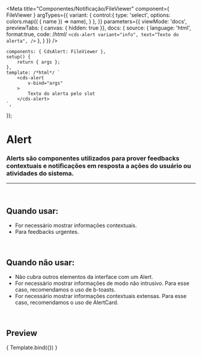 
<Meta
	title="Componentes/Notificação/FileViewer"
	component={ FileViewer }
	argTypes={{
		variant: {
			control:{
				type: 'select',
				options: colors.map(( { name }) => name),
			}
		},
	}}
	parameters={{
		viewMode: 'docs',
		previewTabs: { canvas: { hidden: true }},
		docs: {
			source: {
				language: 'html',
				format:true,
				code: /*html*/ 
`<cds-alert
	variant="info",
	text="Texto do alerta",
/>`
			},
		}
	}}
/>

	components: { CdsAlert: FileViewer },
	setup() {
		return { args };
	},
	template: /*html*/ `
		<cds-alert
			v-bind="args" 
		>
			Texto do alerta pelo slot
		</cds-alert>
	`,
});

# Alert

### Alerts são componentes utilizados para prover feedbacks contextuais e notificações em resposta a ações do usuário ou atividades do sistema.
---
<br />

## Quando usar:
- For necessário mostrar informações contextuais.
- Para feedbacks urgentes.

<br />

## Quando não usar:
- Não cubra outros elementos da interface com um Alert.
- For necessário mostrar informações de modo não intrusivo. Para esse caso, recomendamos o uso de b-toasts.
- For necessário mostrar informações contextuais extensas. Para esse caso, recomendamos o uso de AlertCard.

<br />

## Preview

<Canvas>
	<Story
		name="FileViewer"
		args={{
			variant: 'green',
			text: 'Texto do alerta',
		}}
	>
		{ Template.bind({}) }
	</Story>
</Canvas>

<ArgsTable story="FileViewer" />